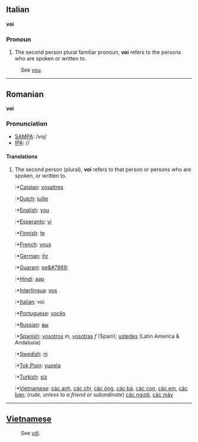 ==Italian==
'''voi'''

===Pronoun===
# The second person plural familiar pronoun, '''voi''' refers to the persons who are spoken or written to.

:See [[you]].

----
==Romanian==
'''voi'''

===Pronunciation===
*[[w:SAMPA|SAMPA]]: /voj/
*[[w:IPA|IPA]]: //

====Translations====
# The second person (plural), '''voi''' refers to that person or persons who are spoken, or written to.
#:*[[Catalan]]: [[vosaltres]]
#:*[[Dutch]]: [[jullie]]
#:*[[English]]: [[you]]
#:*[[Esperanto]]: [[vi]]
#:*[[Finnish]]: [[te]]
#:*[[French]]: [[vous]]
#:*[[German]]: [[ihr]]
#:*[[Guarani]]: [[pe&#7869;]]
#:*[[Hindi]]: [[aap]]
#:*[[Interlingua]]: [[vos]]
#:*[[Italian]]: voi
#:*[[Portuguese]]: [[vocês]]
#:*[[Russian]]: [[вы]]
#:*[[Spanish]]: [[vosotros]] ''m'', [[vosotras]] ''f'' (Spain); [[ustedes]] (Latin America & Andalusía)
#:*[[Swedish]]: [[ni]]
#:*[[Tok Pisin]]: [[yupela]]
#:*[[Turkish]]: [[siz]]
#:*[[Vietnamese]]: [[các anh]], [[các chị]], [[các ông]], [[các bà]], [[các con]], [[các em]], [[các bạn]]; (''rude, unless to a friend or subordinate'') [[các ngươi]], [[các mày]]

----

==[[Vietnamese]]==
:See [[với]].